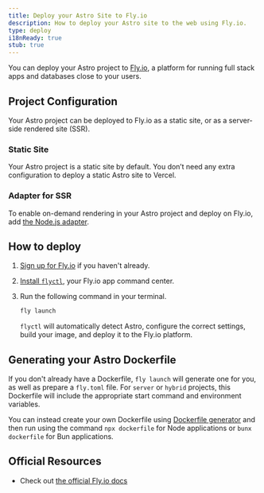 ```yaml
---
title: Deploy your Astro Site to Fly.io
description: How to deploy your Astro site to the web using Fly.io.
type: deploy
i18nReady: true
stub: true
---
```


You can deploy your Astro project to [Fly.io](https://fly.io/), a platform for running full stack apps and databases close to your users.

## Project Configuration

Your Astro project can be deployed to Fly.io as a static site, or as a server-side rendered site (SSR).

### Static Site
Your Astro project is a static site by default. You don’t need any extra configuration to deploy a static Astro site to Vercel.

### Adapter for SSR

To enable on-demand rendering in your Astro project and deploy on Fly.io, add [the Node.js adapter](https://docs.astro.build/en/guides/integrations-guide/node/).

## How to deploy

1.  [Sign up for Fly.io](https://fly.io/docs/getting-started/log-in-to-fly/#first-time-or-no-fly-account-sign-up-for-fly) if you haven't already.
2. [Install `flyctl`](https://fly.io/docs/hands-on/install-flyctl/), your Fly.io app command center.
3. Run the following command in your terminal.

    ```bash
    fly launch
    ```

	`flyctl` will automatically detect Astro, configure the correct settings, build your image, and deploy it to the Fly.io platform. 

## Generating your Astro Dockerfile

If you don't already have a Dockerfile, `fly launch` will generate one for you, as well as prepare a `fly.toml` file. For `server` or `hybrid` projects, this Dockerfile will include the appropriate start command and environment variables.

You can instead create your own Dockerfile using [Dockerfile generator](https://www.npmjs.com/package/@flydotio/dockerfile) and then run using the command `npx dockerfile` for Node applications or `bunx dockerfile` for Bun applications.
## Official Resources

- Check out [the official Fly.io docs](https://fly.io/docs/js/frameworks/astro/)
